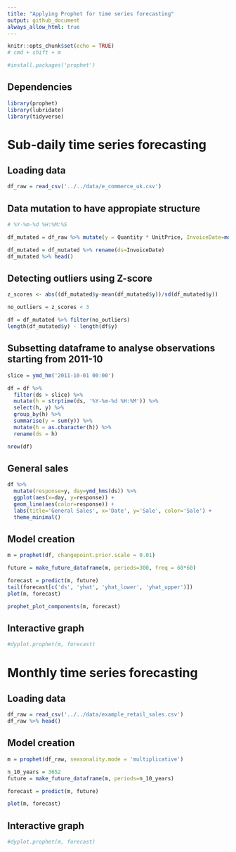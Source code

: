 ```yaml
---
title: "Applying Prophet for time series forecasting"
output: github_document
always_allow_html: true
---
```


```r
knitr::opts_chunk$set(echo = TRUE)
# cmd + shift + m
```


```r
#install.packages('prophet')
```

## Dependencies

```r
library(prophet)
library(lubridate)
library(tidyverse)
```

# Sub-daily time series forecasting
## Loading data

```r
df_raw = read_csv('../../data/e_commerce_uk.csv')
```


## Data mutation to have appropiate structure

```r
# %Y-%m-%d %H:%M:%S

df_mutated = df_raw %>% mutate(y = Quantity * UnitPrice, InvoiceDate=mdy_hm(InvoiceDate)) %>% select(InvoiceDate, y)

df_mutated = df_mutated %>% rename(ds=InvoiceDate)
df_mutated %>% head()
```

## Detecting outliers using Z-score

```r
z_scores <- abs((df_mutated$y-mean(df_mutated$y))/sd(df_mutated$y))
```


```r
no_outliers = z_scores < 3

df = df_mutated %>% filter(no_outliers)
length(df_mutated$y) - length(df$y)
```

## Subsetting dataframe to analyse observations starting from 2011-10

```r
slice = ymd_hm('2011-10-01 00:00')

df = df %>% 
  filter(ds > slice) %>% 
  mutate(h = strptime(ds, '%Y-%m-%d %H:%M')) %>% 
  select(h, y) %>% 
  group_by(h) %>% 
  summarise(y = sum(y)) %>% 
  mutate(h = as.character(h)) %>% 
  rename(ds = h)

nrow(df)
```


## General sales

```r
df %>% 
  mutate(response=y, day=ymd_hms(ds)) %>% 
  ggplot(aes(x=day, y=response)) + 
  geom_line(aes(color=response)) + 
  labs(title='General Sales', x='Date', y='Sale', color='Sale') +
  theme_minimal()
```


## Model creation

```r
m = prophet(df, changepoint.prior.scale = 0.01)

future = make_future_dataframe(m, periods=300, freq = 60*60)

forecast = predict(m, future)
tail(forecast[c('ds', 'yhat', 'yhat_lower', 'yhat_upper')])
plot(m, forecast)
```



```r
prophet_plot_components(m, forecast)
```


## Interactive graph
```r
#dyplot.prophet(m, forecast)
```

# Monthly time series forecasting

## Loading data

```r
df_raw = read_csv('../../data/example_retail_sales.csv')
df_raw %>% head()
```

## Model creation

```r
m = prophet(df_raw, seasonality.mode = 'multiplicative')

n_10_years = 3652
future = make_future_dataframe(m, periods=n_10_years)

forecast = predict(m, future)

plot(m, forecast)
```


## Interactive graph
```r
#dyplot.prophet(m, forecast)
```












